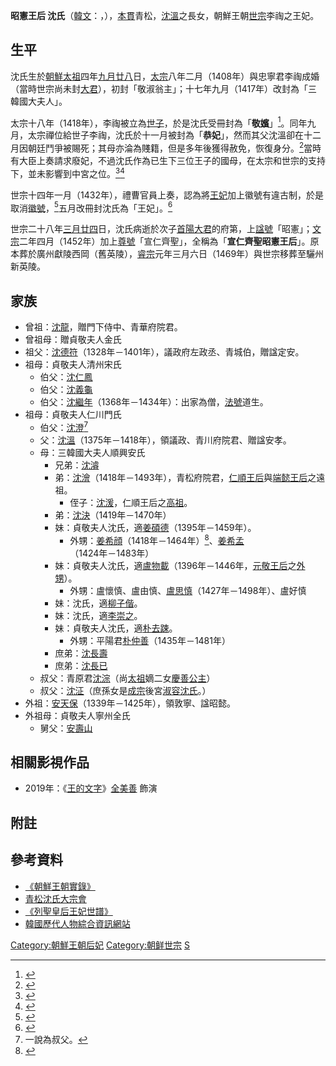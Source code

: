 {{東亞女性歷史人物
|名稱 =宣仁齊聖昭憲王后
|身份 =朝鮮國王妃（[[明朝|明朝]]冊封）
|國家 =
|屆數 =
|最高職務 =
|前任 = 
|繼任 = 
|畫像=
|說明=
|姓=[[沈姓|沈]]
|名=（不詳）
|姓名=
|字=
|本貫=青松
|官職 =
|封爵 =
|封號 =敬淑翁主→三韓國大夫人→敬[[世子嬪|嬪]]→恭妃→王妃
|位號=
|位階=
|品階=
|宮號2 =<!--朝鮮王族之宮號-->
|封地 =
|湯沐邑 =
|神號 =
|尊號 =宣仁齊聖
|族裔 = 
|信仰 = <!--指的是宗教信仰-->
|氏族 =
|府邸 =
|世系 = 
|初名 =
|兒名 =<!--朝鮮人用-->
|小字=
|號=
|法號=
|院號=
|其他名號=
|出生日期=1395年[[九月廿八|陰曆9月28日]]
|出生地點= 
|婚年=1408年
|逝世日期=1446年[[三月廿四|陰曆3月24日]]（54）
|逝世地點= 
|諡號=昭憲王后
|墳墓=英陵
|祠廟=
|父親=清川府院君[[沈溫|沈溫]]
|嫡母=
|母親=
|夫=[[朝鮮世宗|朝鮮世宗]]李祹（1397年－1450年）
|婚姻名份=正室
|夫之父=[[朝鮮太宗|朝鮮太宗]]李芳遠
|夫之母=[[元敬王后|元敬王后]]閔氏
|夫之嫡母=
|夫之元配=
|夫之正室=
|夫之繼室=
|夫之平妻=
|夫之側室=
|兄弟=
|姊妹=
|嫡兄弟=
|嫡姊妹=
|庶兄弟=
|庶姊妹=
|同胞兄弟=
|同胞姊妹=
|異母兄弟=
|異母姊妹=
|異父兄弟=
|異父姊妹=
|繼兄弟=
|繼姊妹=
|子=[[朝鮮文宗|朝鮮文宗]]李珦（1414年－1452年）<br>[[朝鮮世祖|朝鮮世祖]]李瑈（1417年－1468年）<br>[[安平大君|安平大君]]李瑢（1418年－1453年）<br>[[臨瀛大君|臨瀛大君]]李璆（1420年－1469年）<br>[[廣平大君|廣平大君]]李璵（1425年－1444年）<br>[[錦城大君|錦城大君]]李瑜（1426年－1457年）<br>[[平原大君|平原大君]]李琳（1427年－1445年）<br>[[永膺大君|永膺大君]]李琰（1434年－1467年）
|女=[[貞昭公主|貞昭公主]]（1412年－1424年）<br>[[貞懿公主|貞懿公主]]（1415年－1477年）
|養子=
|養女=
|繼子=
|繼女=
|其他親屬 =
|經歷 = 
|著作 =
|注釋=}}

'''昭憲王后 沈氏'''（[[韓文|韓文]]：'''{{lang|ko|소헌왕후 심씨}}'''，{{bd|1395年||1446年|}}），[[本貫|本貫]]青松，[[沈溫|沈溫]]之長女，朝鮮王朝[[朝鮮世宗|世宗]]李祹之王妃。

==生平==
沈氏生於[[朝鮮太祖|朝鮮太祖]]四年[[九月廿八|九月廿八]]日，[[朝鮮太宗|太宗]]八年二月（1408年）與忠寧君李祹成婚（當時世宗尚未封[[大君_(朝鮮)|大君]]），初封「敬淑翁主」；十七年九月（1417年）改封為「三韓國大夫人」。

太宗十八年（1418年），李祹被立為[[世子|世子]]，於是沈氏受冊封為「'''敬[[世子嬪|嬪]]'''」<ref>{{Cite web |url=http://sillok.history.go.kr/inspection/insp_king.jsp?id=wca_11806017_002&tabid=w |title=《太宗實錄》35卷，太宗18年（1418年）6月17日紀錄二 |access-date=2012-03-25 |archive-date=2019-04-02 |archive-url=https://web.archive.org/web/20190402221431/http://sillok.history.go.kr/inspection/insp_king.jsp?id=wca_11806017_002&tabid=w |dead-url=no }}</ref>。同年九月，太宗禪位給世子李祹，沈氏於十一月被封為「'''恭妃'''」，然而其父沈溫卻在十二月因朝廷鬥爭被賜死；其母亦淪為賤籍，但是多年後獲得赦免，恢復身分。<ref>{{Cite web |url=http://sillok.history.go.kr/inspection/insp_king.jsp?id=wda_10805017_002&tabid=w |title=《世宗實錄》32卷，世宗8年（1426年）5月17日紀錄二 |access-date=2012-03-28 |archive-date=2019-04-02 |archive-url=https://web.archive.org/web/20190402221410/http://sillok.history.go.kr/inspection/insp_king.jsp?id=wda_10805017_002&tabid=w |dead-url=no }}</ref>當時有大臣上奏請求廢妃，不過沈氏作為已生下三位王子的國母，在太宗和世宗的支持下，並未影響到中宮之位。<ref>{{Cite web |url=http://sillok.history.go.kr/inspection/insp_king.jsp?id=wda_10011029_005&tabid=w |title=《世宗實錄》2卷，世宗卽位年（1418年）11月29日紀錄五 |access-date=2012-03-28 |archive-date=2019-04-02 |archive-url=https://web.archive.org/web/20190402221331/http://sillok.history.go.kr/inspection/insp_king.jsp?id=wda_10011029_005&tabid=w |dead-url=no }}</ref><ref>{{Cite web |url=http://sillok.history.go.kr/inspection/insp_king.jsp?id=wda_10012023_003&tabid=w |title=《世宗實錄》2卷，世宗卽位年（1418年）12月23日紀錄三 |access-date=2012-03-28 |archive-date=2019-04-02 |archive-url=https://web.archive.org/web/20190402221314/http://sillok.history.go.kr/inspection/insp_king.jsp?id=wda_10012023_003&tabid=w |dead-url=no }}</ref>

世宗十四年一月（1432年），禮曹官員上奏，認為將[[王妃|王妃]]加上徽號有違古制，於是取消[[徽號|徽號]]，<ref>{{Cite web |url=http://sillok.history.go.kr/inspection/insp_king.jsp?id=wda_11401018_001&tabid=w |title=《世宗實錄》55卷，世宗14年（1432年）1月18日紀錄一 |access-date=2012-03-25 |archive-date=2019-09-03 |archive-url=https://web.archive.org/web/20190903215044/http://sillok.history.go.kr/inspection/insp_king.jsp?id=wda_11401018_001&tabid=w |dead-url=no }}</ref>五月改冊封沈氏為「王妃」。<ref>{{Cite web |url=http://sillok.history.go.kr/inspection/insp_king.jsp?id=wda_12806006_002&tabid=w |title=《世宗實錄》112卷，世宗28年（1446年）6月6日紀錄二 |access-date=2012-03-25 |archive-date=2019-08-31 |archive-url=https://web.archive.org/web/20190831021400/http://sillok.history.go.kr/inspection/insp_king.jsp?id=wda_12806006_002&tabid=w |dead-url=no }}</ref>

世宗二十八年[[三月廿四|三月廿四]]日，沈氏病逝於次子[[首陽大君|首陽大君]]的府第，上[[諡號|諡號]]「昭憲」；[[朝鮮文宗|文宗]]二年四月（1452年）加上[[尊號|尊號]]「宣仁齊聖」，全稱為「'''宣仁齊聖昭憲王后'''」。原本葬於廣州獻陵西岡（舊英陵），[[朝鮮睿宗|睿宗]]元年三月六日（1469年）與世宗移葬至驪州新英陵。

==家族==
*曾祖：[[沈龍|沈龍]]，贈門下侍中、青華府院君。
*曾祖母：贈貞敬夫人金氏
*祖父：[[沈德符_(朝鮮)|沈德符]]（1328年－1401年），議政府左政丞、青城伯，贈諡定安。
*祖母：貞敬夫人清州宋氏
**伯父：[[沈仁鳳|沈仁鳳]]
**伯父：[[沈義龜|沈義龜]]
**伯父：[[沈繼年|沈繼年]]（1368年－1434年）：出家為僧，[[法號|法號]]道生。
*祖母：貞敬夫人仁川門氏
**伯父：[[沈澄_(朝鮮)|沈澄]]<ref>一說為叔父。</ref>
**父：[[沈溫|沈溫]]（1375年－1418年），領議政、青川府院君、贈諡安孝。
**母：三韓國大夫人順興安氏      
***兄弟：[[沈濬|沈濬]]
***弟：[[沈澮|沈澮]]（1418年－1493年），青松府院君，[[仁順王后|仁順王后]]與[[端懿王后|端懿王后]]之遠祖。
****侄子：[[沈湲|沈湲]]，仁順王后之[[高祖|高祖]]。
***弟：[[沈決|沈決]]（1419年－1470年）
***妹：貞敬夫人沈氏，適[[姜碩德|姜碩德]]（1395年－1459年）。
****外甥：[[姜希顔|姜希顔]]（1418年－1464年）<ref>{{Cite web |url=http://sillok.history.go.kr/inspection/insp_king.jsp?id=wga_11010009_002&tabid=w |title=《世祖實錄》34卷，世祖10年（1464年）10月9日紀錄二 |access-date=2012-04-04 |archive-date=2019-09-01 |archive-url=https://web.archive.org/web/20190901123317/http://sillok.history.go.kr/inspection/insp_king.jsp?id=wga_11010009_002&tabid=w |dead-url=no }}</ref>、[[姜希孟|姜希孟]]（1424年－1483年）
***妹：貞敬夫人沈氏，適[[盧物載|盧物載]]（1396年－1446年，[[元敬王后|元敬王后]]之[[外甥|外甥]]）。
****外甥：盧懷慎、盧由慎、[[盧思慎|盧思慎]]（1427年－1498年）、盧好慎
***妹：沈氏，適[[柳子偕|柳子偕]]。
***妹：沈氏，適[[李崇之|李崇之]]。
***妹：貞敬夫人沈氏，適[[朴去踈|朴去踈]]。
****外甥：平陽君[[朴仲善|朴仲善]]（1435年－1481年）
***庶弟：[[沈長壽|沈長壽]]
***庶弟：[[沈長已|沈長已]]
**叔父：青原君[[沈淙|沈淙]]（尚[[朝鮮太祖|太祖]]嫡二女[[慶善公主|慶善公主]]）
**叔父：[[沈泟|沈泟]]（庶孫女是[[朝鮮成宗|成宗]]後宮[[淑容沈氏|淑容沈氏]]。）
*外祖：[[安天保|安天保]]（1339年－1425年），領敦寧、諡昭懿。
*外祖母：貞敬夫人寧州全氏
**舅父：[[安壽山|安壽山]]

== 相關影視作品 ==
*2019年：《[[王的文字|王的文字]]》[[全美善|全美善]] 飾演 

== 附註 ==
{{reflist}}

==參考資料==
*[http://sillok.history.go.kr/main/main.jsp 《朝鮮王朝實錄》] {{Wayback|url=http://sillok.history.go.kr/main/main.jsp |date=20150905161523 }}
*[http://www.csshim.or.kr/ 青松沈氏大宗會] {{Wayback|url=http://www.csshim.or.kr/ |date=20200418032839 }}
*[http://yoksa.aks.ac.kr/main.jsp 《列聖皇后王妃世譜》] {{Wayback|url=http://yoksa.aks.ac.kr/main.jsp |date=20210210013523 }}
*[http://people.aks.ac.kr/index.aks 韓國歷代人物綜合資訊網站] {{Wayback|url=http://people.aks.ac.kr/index.aks |date=20210119170130 }}

{{李朝王后及大韓皇后}}

[[Category:朝鮮王朝后妃|Category:朝鮮王朝后妃]]
[[Category:朝鲜世宗|Category:朝鲜世宗]]
[[Category:青松沈氏|S]]